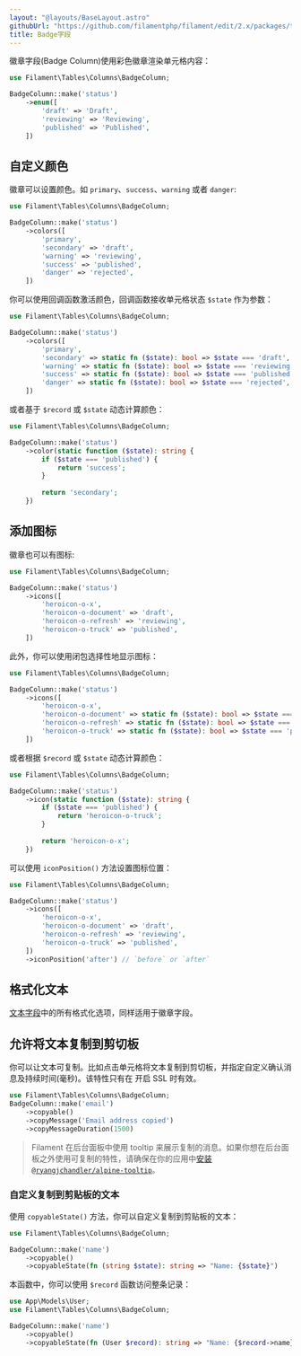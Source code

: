 ```yaml
---
layout: "@layouts/BaseLayout.astro"
githubUrl: "https://github.com/filamentphp/filament/edit/2.x/packages/tables/docs/03-columns/05-badge.md"
title: Badge字段
---
```


徽章字段(Badge Column)使用彩色徽章渲染单元格内容：

```php
use Filament\Tables\Columns\BadgeColumn;

BadgeColumn::make('status')
    ->enum([
        'draft' => 'Draft',
        'reviewing' => 'Reviewing',
        'published' => 'Published',
    ])
```

## 自定义颜色

徽章可以设置颜色。如 `primary`、`success`、`warning` 或者 `danger`:

```php
use Filament\Tables\Columns\BadgeColumn;

BadgeColumn::make('status')
    ->colors([
        'primary',
        'secondary' => 'draft',
        'warning' => 'reviewing',
        'success' => 'published',
        'danger' => 'rejected',
    ])
```

你可以使用回调函数激活颜色，回调函数接收单元格状态 `$state` 作为参数：

```php
use Filament\Tables\Columns\BadgeColumn;

BadgeColumn::make('status')
    ->colors([
        'primary',
        'secondary' => static fn ($state): bool => $state === 'draft',
        'warning' => static fn ($state): bool => $state === 'reviewing',
        'success' => static fn ($state): bool => $state === 'published',
        'danger' => static fn ($state): bool => $state === 'rejected',
    ])
```

或者基于 `$record` 或 `$state` 动态计算颜色：

```php
use Filament\Tables\Columns\BadgeColumn;

BadgeColumn::make('status')
    ->color(static function ($state): string {
        if ($state === 'published') {
            return 'success';
        }
        
        return 'secondary';
    })
```

## 添加图标

徽章也可以有图标:

```php
use Filament\Tables\Columns\BadgeColumn;

BadgeColumn::make('status')
    ->icons([
        'heroicon-o-x',
        'heroicon-o-document' => 'draft',
        'heroicon-o-refresh' => 'reviewing',
        'heroicon-o-truck' => 'published',
    ])
```

此外，你可以使用闭包选择性地显示图标：

```php
use Filament\Tables\Columns\BadgeColumn;

BadgeColumn::make('status')
    ->icons([
        'heroicon-o-x',
        'heroicon-o-document' => static fn ($state): bool => $state === 'draft',
        'heroicon-o-refresh' => static fn ($state): bool => $state === 'reviewing',
        'heroicon-o-truck' => static fn ($state): bool => $state === 'published',
    ])
```

或者根据 `$record` 或 `$state` 动态计算颜色：

```php
use Filament\Tables\Columns\BadgeColumn;

BadgeColumn::make('status')
    ->icon(static function ($state): string {
        if ($state === 'published') {
            return 'heroicon-o-truck';
        }
        
        return 'heroicon-o-x';
    })
```

可以使用 `iconPosition()` 方法设置图标位置：

```php
use Filament\Tables\Columns\BadgeColumn;

BadgeColumn::make('status')
    ->icons([
        'heroicon-o-x',
        'heroicon-o-document' => 'draft',
        'heroicon-o-refresh' => 'reviewing',
        'heroicon-o-truck' => 'published',
    ])
    ->iconPosition('after') // `before` or `after`
```

## 格式化文本

[文本字段](text)中的所有格式化选项，同样适用于徽章字段。

## 允许将文本复制到剪切板

你可以让文本可复制。比如点击单元格将文本复制到剪切板，并指定自定义确认消息及持续时间(毫秒)。该特性只有在 开启 SSL 时有效。

```php
use Filament\Tables\Columns\BadgeColumn;
BadgeColumn::make('email')
    ->copyable()
    ->copyMessage('Email address copied')
    ->copyMessageDuration(1500)
```

> Filament 在后台面板中使用 tooltip 来展示复制的消息。如果你想在后台面板之外使用可复制的特性，请确保在你的应用中[安装 `@ryangjchandler/alpine-tooltip`](https://github.com/ryangjchandler/alpine-tooltip#installation)。

### 自定义复制到剪贴板的文本

使用 `copyableState()` 方法，你可以自定义复制到剪贴板的文本：

```php
use Filament\Tables\Columns\BadgeColumn;

BadgeColumn::make('name')
    ->copyable()
    ->copyableState(fn (string $state): string => "Name: {$state}")
```

本函数中，你可以使用 `$record` 函数访问整条记录：

```php
use App\Models\User;
use Filament\Tables\Columns\BadgeColumn;

BadgeColumn::make('name')
    ->copyable()
    ->copyableState(fn (User $record): string => "Name: {$record->name}")
```
